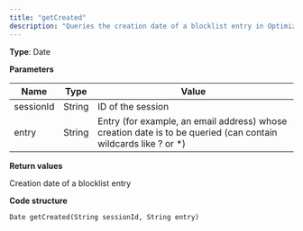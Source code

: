 ```yaml
---
title: "getCreated"
description: "Queries the creation date of a blocklist entry in Optimizely Campaign."
---
```


**Type**: Date

**Parameters**

| Name      | Type   | Value                                                                                                           |
| --------- | ------ | --------------------------------------------------------------------------------------------------------------- |
| sessionId | String | ID of the session                                                                                               |
| entry     | String | Entry (for example, an email address) whose creation date is to be queried (can contain wildcards like ? or \*) |

**Return values**

Creation date of a blocklist entry

**Code structure**

`Date getCreated(String sessionId, String entry)
`